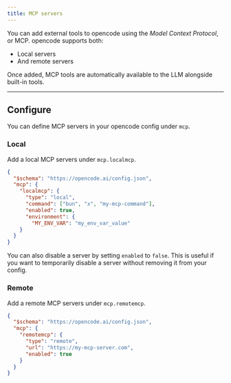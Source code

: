```yaml
---
title: MCP servers
---
```


You can add external tools to opencode using the _Model Context Protocol_, or MCP. opencode supports both:

- Local servers
- And remote servers

Once added, MCP tools are automatically available to the LLM alongside built-in tools.

---

## Configure

You can define MCP servers in your opencode config under `mcp`.

### Local

Add a local MCP servers under `mcp.localmcp`.

```json title="opencode.json"
{
  "$schema": "https://opencode.ai/config.json",
  "mcp": {
    "localmcp": {
      "type": "local",
      "command": ["bun", "x", "my-mcp-command"],
      "enabled": true,
      "environment": {
        "MY_ENV_VAR": "my_env_var_value"
    }
  }
}
```

You can also disable a server by setting `enabled` to `false`. This is useful if you want to temporarily disable a server without removing it from your config.

### Remote

Add a remote MCP servers under `mcp.remotemcp`.

```json title="opencode.json"
{
  "$schema": "https://opencode.ai/config.json",
  "mcp": {
    "remotemcp": {
      "type": "remote",
      "url": "https://my-mcp-server.com",
      "enabled": true
    }
  }
}
```
